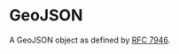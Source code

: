 # GeoJSON

A GeoJSON object as defined by [RFC 7946](https://datatracker.ietf.org/doc/html/rfc7946).

